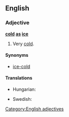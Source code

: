 ==English==

===Adjective===
'''[[cold]] [[as]] [[ice]]'''

# {{simile}} Very [[cold]].

====Synonyms====
* [[ice-cold]]

====Translations====
{{trans-top|very cold}}
* Hungarian: {{t|hu|jéghideg}}
{{trans-mid}}
* Swedish: {{t|sv|iskall}}
{{trans-bottom}}

[[Category:English adjectives]]